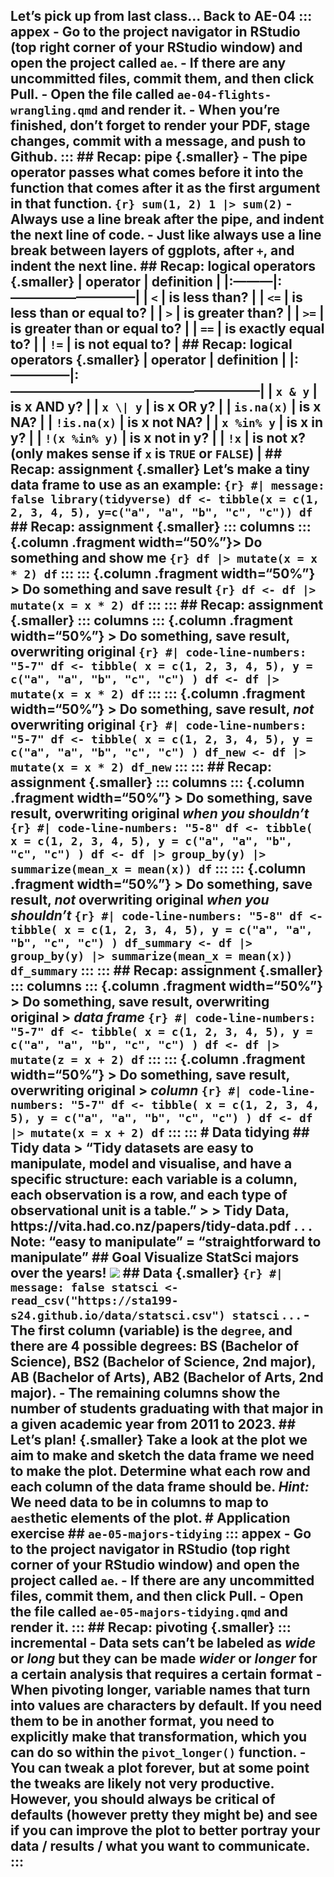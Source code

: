 ## Let's pick up from last class... Back to AE-04 ::: appex - Go to the project navigator in RStudio (top right corner of your RStudio window) and open the project called `ae`. - If there are any uncommitted files, commit them, and then click **Pull**. - Open the file called `ae-04-flights-wrangling.qmd` and render it. - When you're finished, don't forget to **render** your PDF, **stage** changes, **commit** with a message, and **push** to Github. ::: ## Recap: pipe {.smaller} - The pipe operator passes what comes before it into the function that comes after it as the first argument in that function. ```{r} sum(1, 2) 1 |> sum(2) ``` - Always use a line break after the pipe, and indent the next line of code. - Just like always use a line break between layers of ggplots, after `+`, and indent the next line. ## Recap: logical operators {.smaller} | operator | definition | |:---------|:-----------------------------| | `<` | is less than? | | `<=` | is less than or equal to? | | `>` | is greater than? | | `>=` | is greater than or equal to? | | `==` | is exactly equal to? | | `!=` | is not equal to? | ## Recap: logical operators {.smaller} | operator | definition | |:--------------|:---------------------------------------------------------| | `x & y` | is x AND y? | | `x \| y` | is x OR y? | | `is.na(x)` | is x NA? | | `!is.na(x)` | is x not NA? | | `x %in% y` | is x in y? | | `!(x %in% y)` | is x not in y? | | `!x` | is not x? (only makes sense if `x` is `TRUE` or `FALSE`) | ## Recap: assignment {.smaller} Let's make a tiny data frame to use as an example: ```{r} #| message: false library(tidyverse) df <- tibble(x = c(1, 2, 3, 4, 5), y=c("a", "a", "b", "c", "c")) df ``` ## Recap: assignment {.smaller} ::: columns ::: {.column .fragment width="50%"}> **Do something and show me** ```{r} df |> mutate(x = x * 2) df ``` ::: ::: {.column .fragment width="50%"} > **Do something and save result** ```{r} df <- df |> mutate(x = x * 2) df ``` ::: ::: ## Recap: assignment {.smaller} ::: columns ::: {.column .fragment width="50%"} > **Do something, save result, overwriting original** ```{r} #| code-line-numbers: "5-7" df <- tibble( x = c(1, 2, 3, 4, 5), y = c("a", "a", "b", "c", "c") ) df <- df |> mutate(x = x * 2) df ``` ::: ::: {.column .fragment width="50%"} > **Do something, save result, _not_ overwriting original** ```{r} #| code-line-numbers: "5-7" df <- tibble( x = c(1, 2, 3, 4, 5), y = c("a", "a", "b", "c", "c") ) df_new <- df |> mutate(x = x * 2) df_new ``` ::: ::: ## Recap: assignment {.smaller} ::: columns ::: {.column .fragment width="50%"} > **Do something, save result, overwriting original _when you shouldn't_** ```{r} #| code-line-numbers: "5-8" df <- tibble( x = c(1, 2, 3, 4, 5), y = c("a", "a", "b", "c", "c") ) df <- df |> group_by(y) |> summarize(mean_x = mean(x)) df ``` ::: ::: {.column .fragment width="50%"} > **Do something, save result, _not_ overwriting original _when you shouldn't_** ```{r} #| code-line-numbers: "5-8" df <- tibble( x = c(1, 2, 3, 4, 5), y = c("a", "a", "b", "c", "c") ) df_summary <- df |> group_by(y) |> summarize(mean_x = mean(x)) df_summary ``` ::: ::: ## Recap: assignment {.smaller} ::: columns ::: {.column .fragment width="50%"} > **Do something, save result, overwriting original**\ > **_data frame_** ```{r} #| code-line-numbers: "5-7" df <- tibble( x = c(1, 2, 3, 4, 5), y = c("a", "a", "b", "c", "c") ) df <- df |> mutate(z = x + 2) df ``` ::: ::: {.column .fragment width="50%"} > **Do something, save result, overwriting original**\ > **_column_** ```{r} #| code-line-numbers: "5-7" df <- tibble( x = c(1, 2, 3, 4, 5), y = c("a", "a", "b", "c", "c") ) df <- df |> mutate(x = x + 2) df ``` ::: ::: # Data tidying ## Tidy data > "Tidy datasets are easy to manipulate, model and visualise, and have a specific structure: each variable is a column, each observation is a row, and each type of observational unit is a table." > > Tidy Data, https://vita.had.co.nz/papers/tidy-data.pdf . . . **Note:** "easy to manipulate" = "straightforward to manipulate" ## Goal Visualize StatSci majors over the years! ![](https://sta199-s24.github.io/images/statsci-plot.png) ## Data {.smaller} ```{r} #| message: false statsci <- read_csv("https://sta199-s24.github.io/data/statsci.csv") statsci ``` . . . - The first column (variable) is the `degree`, and there are 4 possible degrees: BS (Bachelor of Science), BS2 (Bachelor of Science, 2nd major), AB (Bachelor of Arts), AB2 (Bachelor of Arts, 2nd major). - The remaining columns show the number of students graduating with that major in a given academic year from 2011 to 2023. ## Let's plan! {.smaller} Take a look at the plot we aim to make and sketch the data frame we need to make the plot. Determine what each row and each column of the data frame should be. *Hint:* We need data to be in columns to map to `aes`thetic elements of the plot. # Application exercise ## `ae-05-majors-tidying` ::: appex - Go to the project navigator in RStudio (top right corner of your RStudio window) and open the project called `ae`. - If there are any uncommitted files, commit them, and then click **Pull**. - Open the file called `ae-05-majors-tidying.qmd` and render it. ::: ## Recap: pivoting {.smaller} ::: incremental - Data sets can't be labeled as *wide* or *long* but they can be made *wider* or *longer* for a certain analysis that requires a certain format - When pivoting longer, variable names that turn into values are characters by default. If you need them to be in another format, you need to explicitly make that transformation, which you can do so within the `pivot_longer()` function. - You can tweak a plot forever, but at some point the tweaks are likely not very productive. However, you should always be critical of defaults (however pretty they might be) and see if you can improve the plot to better portray your data / results / what you want to communicate. :::
